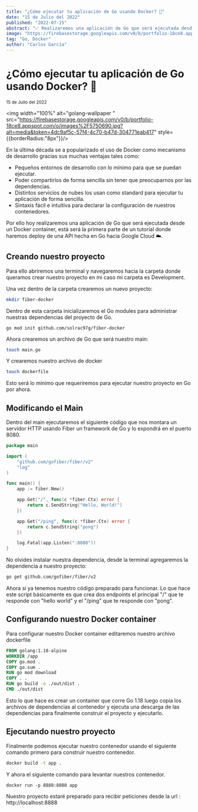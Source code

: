 ```yaml
---
title: "¿Cómo ejecutar tu aplicación de Go usando Docker? 🐋"
date: "15 de Julio del 2022"
published: "2022-07-15"
abstract: "✅ Realizaremos una aplicación de Go que será ejecutada desde un Docker container usando Fiber"
image: "https://firebasestorage.googleapis.com/v0/b/portfolio-18ce8.appspot.com/o/images%2F5750690.jpg?alt=media&token=4dc9af5c-57f4-4c70-b47d-304771eab417"
tag: "Go, Docker"
author: "Carlos García"
---
```


# ¿Cómo ejecutar tu aplicación de Go usando Docker? 🐋

<small>15 de Julio del 2022</small><EditPost path="como-ejecutar-aplicacion-go-docker" />

<img width="100%" alt="golang-wallpaper " src="https://firebasestorage.googleapis.com/v0/b/portfolio-18ce8.appspot.com/o/images%2F5750690.jpg?alt=media&token=4dc9af5c-57f4-4c70-b47d-304771eab417" style={{borderRadius:"8px"}}/>

En la última década se a popularizado el uso de Docker como mecanismo de desarrollo gracias sus muchas ventajas tales como:

- Pequeños entornos de desarrollo con lo mínimo para que se puedan ejecutar.
- Poder compartirlos de forma sencilla sin tener que preocuparnos por las dependencias.
- Distintos servicios de nubes los usan como standard para ejecutar tu aplicación de forma sencilla.
- Sintaxis fácil e intuitiva para declarar la configuración de nuestros contenedores.

Por ello hoy realizaremos una aplicación de Go que será ejecutada desde un Docker container, está será la primera parte de un tutorial donde haremos deploy de una API hecha en Go hacia Google Cloud ☁️. 

## Creando nuestro proyecto

Para ello abriremos una terminal y navegaremos hacia la carpeta donde queramos crear nuestro proyecto en mi caso mi carpeta es Development.

Una vez dentro de la carpeta crearemos un nuevo proyecto:

```bash
mkdir fiber-docker
```

Dentro de esta carpeta inicializaremos el Go modules para administrar nuestras dependencias del proyecto de Go.

```shell
go mod init github.com/solrac97g/fiber-docker
```

Ahora crearemos un archivo de Go que será nuestro main:

```bash
touch main.go
```

Y crearemos nuestro archivo de docker

```bash
touch dockerfile
```

Esto será lo mínimo que requeriremos para ejecutar nuestro proyecto en Go por ahora.

## Modificando el Main

Dentro del main ejecutaremos el siguiente código que nos montara un servidor HTTP usando Fiber un framework de Go y lo expondrá en el puerto 8080.

```go
package main

import (
	"github.com/gofiber/fiber/v2"
	"log"
)

func main() {
	app := fiber.New()

	app.Get("/", func(c *fiber.Ctx) error {
		return c.SendString("Hello, World!")
	})

	app.Get("/ping", func(c *fiber.Ctx) error {
		return c.SendString("pong")
	})

	log.Fatal(app.Listen(":8080"))
}

```

No olvides instalar nuestra dependencia, desde la terminal agregaremos la dependencia a nuestro proyecto:

```bash
go get github.com/gofiber/fiber/v2
```

Ahora si ya tenemos nuestro código preparado para funcionar. Lo que hace este script básicamente es que crea dos endpoints el principal "/" que te responde con "hello world" y el "/ping"  que te responde con "pong". 

## Configurando nuestro Docker container

Para configurar nuestro Docker container editaremos nuestro archivo dockerfile

```dockerfile
FROM golang:1.18-alpine
WORKDIR /app
COPY go.mod .
COPY go.sum .
RUN go mod download
COPY . .
RUN go build -o ./out/dist .
CMD ./out/dist
```

Esto lo que hace es crear un container que corre Go 1.18 luego copia los archivos de dependencias al contenedor y ejecuta una descarga de las dependencias para finalmente construir el proyecto y ejecutarlo.

## Ejecutando nuestro proyecto

Finalmente podemos ejecutar nuestro contenedor usando el siguiente comando primero para construir nuestro contenedor.

```bash
docker build -t app .
```

Y ahora el siguiente comando para levantar  nuestros contenedor.
```shell
docker run -p 8888:8080 app
```

Nuestro proyecto estaré preparado para recibir peticiones desde la url : http://localhost:8888

